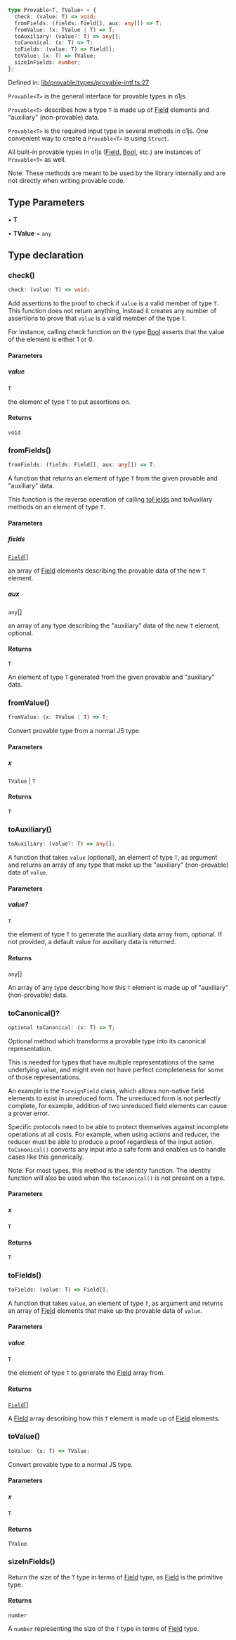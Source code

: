 ```ts
type Provable<T, TValue> = {
  check: (value: T) => void;
  fromFields: (fields: Field[], aux: any[]) => T;
  fromValue: (x: TValue | T) => T;
  toAuxiliary: (value?: T) => any[];
  toCanonical: (x: T) => T;
  toFields: (value: T) => Field[];
  toValue: (x: T) => TValue;
  sizeInFields: number;
};
```

Defined in: [lib/provable/types/provable-intf.ts:27](https://github.com/o1-labs/o1js/blob/46b9772d07785397c4bd76a102bc9f6730d321bb/src/lib/provable/types/provable-intf.ts#L27)

`Provable<T>` is the general interface for provable types in o1js.

`Provable<T>` describes how a type `T` is made up of [Field](../classes/Field.mdx) elements and "auxiliary" (non-provable) data.

`Provable<T>` is the required input type in several methods in o1js.
One convenient way to create a `Provable<T>` is using `Struct`.

All built-in provable types in o1js ([Field](../classes/Field.mdx), [Bool](../classes/Bool.mdx), etc.) are instances of `Provable<T>` as well.

Note: These methods are meant to be used by the library internally and are not directly when writing provable code.

## Type Parameters

• **T**

• **TValue** = `any`

## Type declaration

### check()

```ts
check: (value: T) => void;
```

Add assertions to the proof to check if `value` is a valid member of type `T`.
This function does not return anything, instead it creates any number of assertions to prove that `value` is a valid member of the type `T`.

For instance, calling check function on the type [Bool](../classes/Bool.mdx) asserts that the value of the element is either 1 or 0.

#### Parameters

##### value

`T`

the element of type `T` to put assertions on.

#### Returns

`void`

### fromFields()

```ts
fromFields: (fields: Field[], aux: any[]) => T;
```

A function that returns an element of type `T` from the given provable and "auxiliary" data.

This function is the reverse operation of calling [toFields](Provable.mdx#tofields) and toAuxilary methods on an element of type `T`.

#### Parameters

##### fields

[`Field`](../classes/Field.mdx)[]

an array of [Field](../classes/Field.mdx) elements describing the provable data of the new `T` element.

##### aux

`any`[]

an array of any type describing the "auxiliary" data of the new `T` element, optional.

#### Returns

`T`

An element of type `T` generated from the given provable and "auxiliary" data.

### fromValue()

```ts
fromValue: (x: TValue | T) => T;
```

Convert provable type from a normal JS type.

#### Parameters

##### x

`TValue` | `T`

#### Returns

`T`

### toAuxiliary()

```ts
toAuxiliary: (value?: T) => any[];
```

A function that takes `value` (optional), an element of type `T`, as argument and
returns an array of any type that make up the "auxiliary" (non-provable) data of `value`.

#### Parameters

##### value?

`T`

the element of type `T` to generate the auxiliary data array from, optional.
If not provided, a default value for auxiliary data is returned.

#### Returns

`any`[]

An array of any type describing how this `T` element is made up of "auxiliary" (non-provable) data.

### toCanonical()?

```ts
optional toCanonical: (x: T) => T;
```

Optional method which transforms a provable type into its canonical representation.

This is needed for types that have multiple representations of the same underlying value,
and might even not have perfect completeness for some of those representations.

An example is the `ForeignField` class, which allows non-native field elements to exist in unreduced form.
The unreduced form is not perfectly complete, for example, addition of two unreduced field elements can cause a prover error.

Specific protocols need to be able to protect themselves against incomplete operations at all costs.
For example, when using actions and reducer, the reducer must be able to produce a proof regardless of the input action.
`toCanonical()` converts any input into a safe form and enables us to handle cases like this generically.

Note: For most types, this method is the identity function.
The identity function will also be used when the `toCanonical()` is not present on a type.

#### Parameters

##### x

`T`

#### Returns

`T`

### toFields()

```ts
toFields: (value: T) => Field[];
```

A function that takes `value`, an element of type `T`, as argument and returns
an array of [Field](../classes/Field.mdx) elements that make up the provable data of `value`.

#### Parameters

##### value

`T`

the element of type `T` to generate the [Field](../classes/Field.mdx) array from.

#### Returns

[`Field`](../classes/Field.mdx)[]

A [Field](../classes/Field.mdx) array describing how this `T` element is made up of [Field](../classes/Field.mdx) elements.

### toValue()

```ts
toValue: (x: T) => TValue;
```

Convert provable type to a normal JS type.

#### Parameters

##### x

`T`

#### Returns

`TValue`

### sizeInFields()

Return the size of the `T` type in terms of [Field](../classes/Field.mdx) type, as [Field](../classes/Field.mdx) is the primitive type.

#### Returns

`number`

A `number` representing the size of the `T` type in terms of [Field](../classes/Field.mdx) type.
